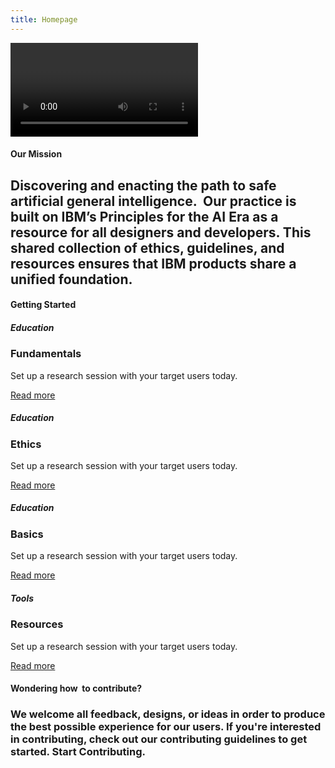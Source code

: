 ```yaml
---
title: Homepage
---
```



<Row className="hero">
<Column colSm={12} colMd={12} colLg={12}>

<Video title="Test" vimeoId="235672083" />

</Column>
</Row>



<Row className="">
<Column colSm={1} colMd={2} colLg={4}>

#### Our Mission

</Column>

<Column colSm={3} colMd={6} colLg={8}>

## Discovering and enacting the path to safe artificial general intelligence.  Our practice is built on IBM’s Principles for the AI Era as a resource for all designers and developers. This shared collection of ethics, guidelines, and resources ensures that IBM products share a unified foundation.

</Column>
</Row>



<Row className="getting-started">
<Column colSm={1} colMd={4} colLg={8}>

#### Getting Started

</Column>

<Column className='card' colSm={1} colMd={4} colLg={4}>

##### Education

### Fundamentals

Set up a research session with your target users today.

[Read more](ibm.com)

</Column>
<Column className='card' colSm={1} colMd={4} colLg={4}>

##### Education

### Ethics

Set up a research session with your target users today.

[Read more](ibm.com)

</Column>
<Column className='card' colSm={1} colMd={4} colLg={4}>

##### Education

### Basics

Set up a research session with your target users today.

[Read more](ibm.com)

</Column>
<Column className='card' colSm={1} colMd={4} colLg={4}>

##### Tools

### Resources

Set up a research session with your target users today.

[Read more](ibm.com)

</Column>
</Row>



<Row className='contribute'>
<Column colSm={1} colMd={2} colLg={4}>

#### Wondering how  to contribute?

</Column>

<Column colSm={3} colMd={6} colLg={8}>

### We welcome all feedback, designs, or ideas in order to produce the best possible experience for our users. If you're interested in contributing, check out our contributing guidelines to get started. Start Contributing.

</Column>
</Row>
